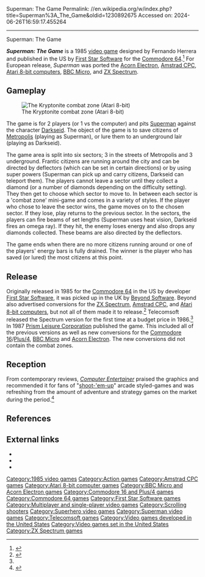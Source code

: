 Superman: The Game
Permalink: //en.wikipedia.org/w/index.php?title=Superman%3A_The_Game&oldid=1230892675
Accessed on: 2024-06-26T16:59:17.455264



------
Superman: The Game
{{Short description|1985 video game}}
{{For|the other Superman video games|List of video games featuring Superman}}
{{Infobox video game
|title = Superman: The Game
|image = Superman The Game Cover.jpg
|developer = [[First Star Software]]
|publisher = {{unbulleted list|First Star Software (US) | [[Beyond Software]] | [[Telecomsoft]] | [[Prism Leisure Corporation|Prism Leisure]] (UK)}}
|designer = Fernando Herrera<ref name="giantlist">{{cite web |last1=Hague |first1=James |title=The Giant List of Classic Game Programmers |url=https://dadgum.com/giantlist/}}</ref>
|released = 1985
|genre = [[Action-adventure game|Action-adventure]]
|modes = [[Single-player]], [[multiplayer]]
|platforms = [[Acorn Electron]], [[Amstrad CPC]], [[Atari 8-bit]], [[BBC Micro]], [[Commodore 64]], [[Commodore 16]], [[ZX Spectrum]]
}}

'''''Superman: The Game''''' is a 1985 [[video game]] designed by Fernando Herrera and published in the US by [[First Star Software]] for the [[Commodore 64]].<ref>{{lemon64 game|id=2570|name=Superman: The Game}}</ref> For European release, ''Superman'' was ported the [[Acorn Electron]], [[Amstrad CPC]], [[Atari 8-bit computers]], [[BBC Micro]], and [[ZX Spectrum]].

==Gameplay==
[[File:Superman First Star Game.png|thumb|left|The Kryptonite combat zone (Atari 8-bit)]]

The game is for 2 players (or 1 vs the computer) and pits [[Superman]] against the character [[Darkseid]]. The object of the game is to save citizens of [[Metropolis (comics)|Metropolis]] (playing as Superman), or lure them to an underground lair (playing as Darkseid).

The game area is split into six sectors; 3 in the streets of Metropolis and 3 underground. Frantic citizens are running around the city and can be directed by deflectors (which can be set in certain directions) or by using super powers (Superman can pick up and carry citizens, Darkseid can teleport them). The players cannot leave a sector until they collect a diamond (or a number of diamonds depending on the difficulty setting). They then get to choose which sector to move to. In between each sector is a 'combat zone' mini-game and comes in a variety of styles. If the player who chose to leave the sector wins, the game moves on to the chosen sector. If they lose, play returns to the previous sector. In the sectors, the players can fire beams of set lengths (Superman uses heat vision, Darkseid fires an omega ray). If they hit, the enemy loses energy and also drops any diamonds collected. These beams are also directed by the deflectors.

The game ends when there are no more citizens running around or one of the players' energy bars is fully drained. The winner is the player who has saved (or lured) the most citizens at this point.

==Release==
Originally released in 1985 for the [[Commodore 64]] in the US by developer [[First Star Software]], it was picked up in the UK by [[Beyond Software]]. Beyond also advertised conversions for the [[ZX Spectrum]], [[Amstrad CPC]], and [[Atari 8-bit computers]], but not all of them{{which?|date=March 2018}} made it to release.<ref name="worldofspectrum">{{cite web|title=Superman: The Game|url=http://www.worldofspectrum.org/infoseekid.cgi?id=0005069|website=World of Spectrum|accessdate=21 June 2016}}</ref> Telecomsoft released the Spectrum version for the first time at a budget price in 1986.<ref name="worldofspectrum" /> In 1987 [[Prism Leisure Corporation]] published the game. This included all of the previous versions as well as new conversions for the [[Commodore 16]]/[[Commodore Plus/4|Plus/4]], [[BBC Micro]] and [[Acorn Electron]]. The new conversions did not contain the combat zones.

==Reception==
From contemporary reviews, ''[[Computer Entertainer]]'' praised the graphics and recommended it for fans of "[[shoot-'em-up]]" arcade styled-games and was refreshing from the amount of adventure and strategy games on the market during the period.<ref>
{{cite magazine|magazine=[[Computer Entertainer]]|volume=4|issue=10|date=January 1986|title=Critically Speaking...Commodore 64/128|page=5}}</ref>

==References==
{{reflist}}

==External links==
* {{lemon64 game|id=2570}}
* {{WoS game|id=5069}}
* {{atarimania|id=6795}}

{{Superman in popular media}}

[[Category:1985 video games]]
[[Category:Action games]]
[[Category:Amstrad CPC games]]
[[Category:Atari 8-bit computer games]]
[[Category:BBC Micro and Acorn Electron games]]
[[Category:Commodore 16 and Plus/4 games]]
[[Category:Commodore 64 games]]
[[Category:First Star Software games]]
[[Category:Multiplayer and single-player video games]]
[[Category:Scrolling shooters]]
[[Category:Superhero video games]]
[[Category:Superman video games]]
[[Category:Telecomsoft games]]
[[Category:Video games developed in the United States]]
[[Category:Video games set in the United States]]
[[Category:ZX Spectrum games]]